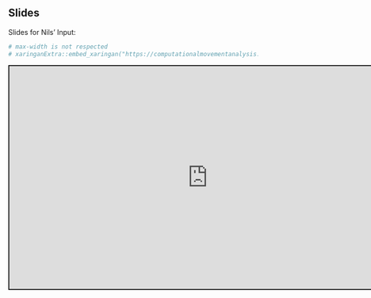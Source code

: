 

## Slides


Slides for Nils' Input:

```r
# max-width is not respected
# xaringanExtra::embed_xaringan("https://computationalmovementanalysis.github.io/Slides/introduction2git.html",max_width = "800px")

```

<div class="shareagain" style="min-width:300px;margin:1em auto;max-width:800px;">
  <iframe src="https://computationalmovementanalysis.github.io/Slides/introduction2git.html" width="800" height="450" style="border:2px solid currentColor;" loading="lazy" allowfullscreen></iframe>
  <script>fitvids('.shareagain', {players: 'iframe'});</script>
</div>
